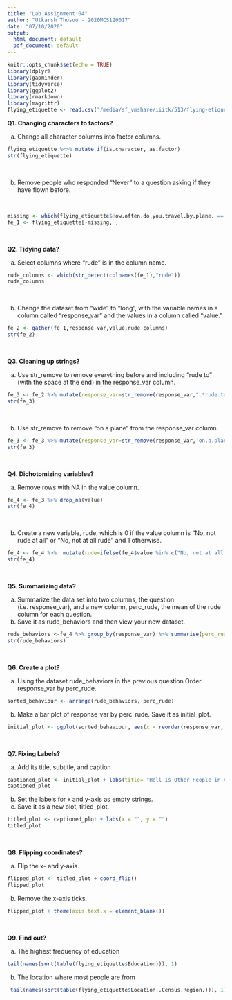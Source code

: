```yaml
---
title: "Lab Assignment 04"
author: "Utkarsh Thusoo - 2020MCS120017"
date: "07/10/2020"
output:
  html_document: default
  pdf_document: default
---
```


```r
knitr::opts_chunk$set(echo = TRUE)
library(dplyr)
library(gapminder)
library(tidyverse)
library(ggplot2)
library(rmarkdown)
library(magrittr)
flying_etiquette <- read.csv("/media/sf_vmshare/iiitk/513/flying-etiquette.csv")
```



**Q1. Changing characters to factors?**

a. Change all character columns into factor columns.
```r
flying_etiquette %<>% mutate_if(is.character, as.factor)
str(flying_etiquette)
```

<br />

b. Remove people who responded “Never” to a question asking if they have flown before.

<br />

```r
missing <- which(flying_etiquette$How.often.do.you.travel.by.plane. == "Never", arr.ind = TRUE)
fe_1 <- flying_etiquette[-missing, ]
```

<br />

**Q2. Tidying data?**

a. Select columns where “rude” is in the column name.

```r
rude_columns <- which(str_detect(colnames(fe_1),"rude"))
rude_columns
```

<br />

b. Change the dataset from “wide” to “long”, with the variable names in a column called “response_var” and the values in a column called “value.”

```r
fe_2 <- gather(fe_1,response_var,value,rude_columns)
str(fe_2)
```

<br />

**Q3. Cleaning up strings?**

a. Use str_remove to remove everything before and including “rude to” (with the space at the end) in the response_var column.

```r
fe_3 <- fe_2 %>% mutate(response_var=str_remove(response_var,".*rude.to"))
str(fe_3)
```

<br />

b. Use str_remove to remove “on a plane” from the response_var column.

```r
fe_3 <- fe_3 %>% mutate(response_var=str_remove(response_var,'on.a.plane'))
str(fe_3)
```

<br />

**Q4. Dichotomizing variables?**

a. Remove rows with NA in the value column.

```r
fe_4 <- fe_3 %>% drop_na(value)
str(fe_4)
```

<br />

b. Create a new variable, rude, which is 0 if the value column is “No, not rude at all” or “No, not at all rude” and 1 otherwise.

```r
fe_4 <- fe_4 %>%  mutate(rude=ifelse(fe_4$value %in% c("No, not at all rude","No, not rude at all"),0,1))
str(fe_4)
```

<br />

**Q5. Summarizing data?**

a. Summarize the data set into two columns, the question (i.e. response_var), and a new column, perc_rude, the mean of the rude column for each question.  
b. Save it as rude_behaviors and then view your new dataset.

```r
rude_behaviors <-fe_4 %>% group_by(response_var) %>% summarise(perc_rude=mean(rude))
str(rude_behaviors)
```

<br />


**Q6. Create a plot?**

a. Using the dataset rude_behaviors in the previous question Order response_var by perc_rude.

```r
sorted_behaviour <- arrange(rude_behaviors, perc_rude)
```

b. Make a bar plot of response_var by perc_rude. Save it as initial_plot.

```r
initial_plot <- ggplot(sorted_behaviour, aes(x = reorder(response_var, perc_rude), y=perc_rude)) + geom_col() + labs(x = "response_var")
```

<br />

**Q7. Fixing Labels?**

a. Add its title, subtitle, and caption

```r
captioned_plot <- initial_plot + labs(title= "Hell is Other People in A Pressurized Metal Tube", subtitle = "Percentage of 874 air-passenger respondents who said action is very or somewhat rude", caption = "Source: Survey Monkey Audience")
captioned_plot
```

b. Set the labels for x and y-axis as empty strings.  
c. Save it as a new plot, titled_plot.

```r
titled_plot <- captioned_plot + labs(x = "", y = "")
titled_plot
```

<br />

**Q8. Flipping coordinates?**

a. Flip the x- and y-axis.

```r

flipped_plot <- titled_plot + coord_flip()
flipped_plot
```

b. Remove the x-axis ticks.

```r
flipped_plot + theme(axis.text.x = element_blank())

```

<br />

**Q9. Find out?**

a. The highest frequency of education

```r

tail(names(sort(table(flying_etiquette$Education))), 1)

```

b. The location where most people are from

```r
 tail(names(sort(table(flying_etiquette$Location..Census.Region.))), 1)
```

<br />

